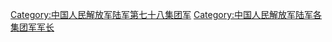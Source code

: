 [[Category:中国人民解放军陆军第七十八集团军|Category:中国人民解放军陆军第七十八集团军]]
[[Category:中国人民解放军陆军各集团军军长|Category:中国人民解放军陆军各集团军军长]]